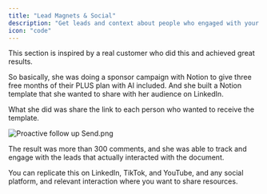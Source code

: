 ```yaml
---
title: "Lead Magnets & Social"
description: "Get leads and context about people who engaged with your resources."
icon: "code"
---
```


This section is inspired by a real customer who did this and achieved great results.

So basically, she was doing a sponsor campaign with Notion to give three free months of their PLUS plan with AI included. And she built a Notion template that she wanted to share with her audience on LinkedIn.

What she did was share the link to each person who wanted to receive the template.

![Proactive follow up Send.png](/images/ProactivefollowupSend.png)

The result was more than 300 comments, and she was able to track and engage with the leads that actually interacted with the document.

You can replicate this on LinkedIn, TikTok, and YouTube, and any social platform, and relevant interaction where you want to share resources.
